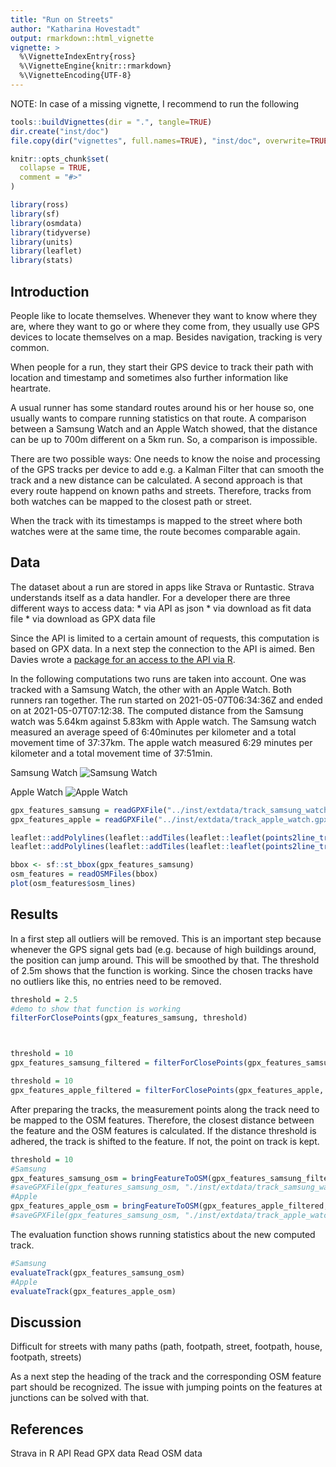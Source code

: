 ```yaml
---
title: "Run on Streets"
author: "Katharina Hovestadt"
output: rmarkdown::html_vignette
vignette: >
  %\VignetteIndexEntry{ross}
  %\VignetteEngine{knitr::rmarkdown}
  %\VignetteEncoding{UTF-8}
---
```

NOTE:
In case of a missing vignette, I recommend to run the following
```r
tools::buildVignettes(dir = ".", tangle=TRUE)
dir.create("inst/doc")
file.copy(dir("vignettes", full.names=TRUE), "inst/doc", overwrite=TRUE)
```



```r
knitr::opts_chunk$set(
  collapse = TRUE,
  comment = "#>"
)
```

```r
library(ross)
library(sf)
library(osmdata)
library(tidyverse)
library(units)
library(leaflet)
library(stats)
```

## Introduction 
People like to locate themselves. Whenever they want to know where they are, where they want to go or where they come from, they usually use GPS devices to locate themselves on a map.
Besides navigation, tracking is very common.

When people for a run, they start their GPS device to track their path with location and timestamp and sometimes also further information like heartrate. 

A usual runner has some standard routes around his or her house so, one usually wants to compare running statistics on that route. 
A comparison between a Samsung Watch and an Apple Watch showed, that the distance can be up to 700m different on a 5km run. So, a comparison is impossible.

There are two possible ways: One needs to know the noise and processing of the GPS tracks per device to add e.g. a Kalman Filter that can smooth the track and a new distance can be calculated. A second approach is that every route happend on known paths and streets. Therefore, tracks from both watches can be mapped to the closest path or street.

When the track with its timestamps is mapped to the street where both watches were at the same time, the route becomes comparable again.

## Data


The dataset about a run are stored in apps like Strava or Runtastic.
Strava understands itself as a data handler. For a developer there are three different ways to access data:
* via API as json
* via download as fit data file
* via download as GPX data file

Since the API is limited to a certain amount of requests, this computation is based on GPX data. In a next step the connection to the API is aimed. Ben Davies wrote a [package for an access to the API via R](https://bldavies.com/blog/accessing-strava-api/).


In the following computations two runs are taken into account. One was tracked with a Samsung Watch, the other with an Apple Watch. Both runners ran together. The run started on 2021-05-07T06:34:36Z and ended on at 2021-05-07T07:12:38. The computed distance from the Samsung watch was 5.64km against 5.83km with Apple watch. The Samsung watch measured an average speed of 6:40minutes per kilometer and a total movement time of 37:37km. The apple watch measured 6:29 minutes per kilometer and a total movement time of 37:51min.

Samsung Watch
![Samsung Watch](samsung_watch.jpg)

Apple Watch
![Apple Watch](apple_watch.jpg)



```r
gpx_features_samsung = readGPXFile("../inst/extdata/track_samsung_watch.gpx")
gpx_features_apple = readGPXFile("../inst/extdata/track_apple_watch.gpx")

leaflet::addPolylines(leaflet::addTiles(leaflet::leaflet(points2line_trajectory(gpx_features_samsung))))
leaflet::addPolylines(leaflet::addTiles(leaflet::leaflet(points2line_trajectory(gpx_features_apple))))

bbox <- sf::st_bbox(gpx_features_samsung)
osm_features = readOSMFiles(bbox)
plot(osm_features$osm_lines)

```


## Results


In a first step all outliers will be removed. This is an important step because whenever the GPS signal gets bad (e.g. because of high buildings around, the position can jump around. This will be smoothed by that.
The threshold of 2.5m shows that the function is working. Since the chosen tracks have no outliers like this, no entries need to be removed.
```r
threshold = 2.5
#demo to show that function is working
filterForClosePoints(gpx_features_samsung, threshold)



threshold = 10
gpx_features_samsung_filtered = filterForClosePoints(gpx_features_samsung, threshold)

threshold = 10
gpx_features_apple_filtered = filterForClosePoints(gpx_features_apple, threshold)
```




After preparing the tracks, the measurement points along the track need to be mapped to the OSM features. Therefore, the closest distance between the feature and the OSM features is calculated. If the distance threshold is adhered, the track is shifted to the feature. If not, the point on track is kept.
```r
threshold = 10
#Samsung
gpx_features_samsung_osm = bringFeatureToOSM(gpx_features_samsung_filtered, osm_features, threshold)
#saveGPXFile(gpx_features_samsung_osm, "./inst/extdata/track_samsung_watch_smoothed.gpx")
#Apple
gpx_features_apple_osm = bringFeatureToOSM(gpx_features_apple_filtered, osm_features, threshold)
#saveGPXFile(gpx_features_samsung_osm, "./inst/extdata/track_apple_watch_smoothed.gpx")
```


The evaluation function shows running statistics about the new computed track.
```r
#Samsung
evaluateTrack(gpx_features_samsung_osm)
#Apple
evaluateTrack(gpx_features_apple_osm)
```


## Discussion


Difficult for streets with many paths (path, footpath, street, footpath, house, footpath, streets)


As a next step the heading of the track and the corresponding OSM feature part should be recognized. The issue with jumping points on the features at junctions can be solved with that.

## References
Strava in R API
Read GPX data
Read OSM data

